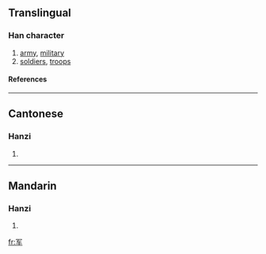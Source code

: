 {{see|軍}}

==Translingual==
===Han character===
{{Han char|rn=14|rad=冖|as=04|sn=6|four=|canj=月大手 (BKQ)}}
# [[army]], [[military]]
# [[soldiers]], [[troops]]
====References====
{{Han ref|kx=0130.191|hdz=10303.070|uh=519B|ud=20891}}
----
==Cantonese==
===Hanzi===
{{yue-hanzi|jyut=|y=gwan1}}
# {{defn|Cantonese}}
----
==Mandarin==
===Hanzi===
{{cmn-hanzi|tra=軍|pin=[[jūn]] ([[jun1]])|wg=chün<sup>1</sup>}}
# {{defn|Mandarin}}




[[fr:军]]